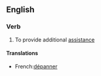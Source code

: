 ==English==

===Verb===
{{en-verb|inf=to [[help]] [[out]]|helps out|helping out|helped out}}

# To provide additional [[assistance]]

====Translations====
{{top}}
*French:[[dépanner]]
{{bottom}}